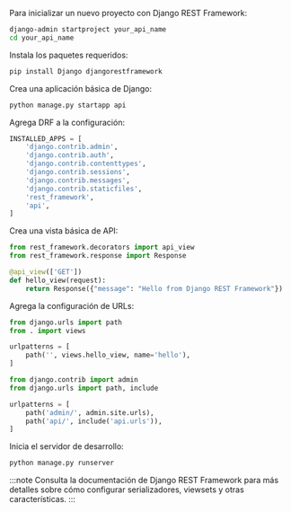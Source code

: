 Para inicializar un nuevo proyecto con Django REST Framework:

```bash
django-admin startproject your_api_name
cd your_api_name
```

Instala los paquetes requeridos:

```bash
pip install Django djangorestframework
```

Crea una aplicación básica de Django:

```bash
python manage.py startapp api
```

Agrega DRF a la configuración:

```py title="your_api_name/settings.py"
INSTALLED_APPS = [
    'django.contrib.admin',
    'django.contrib.auth',
    'django.contrib.contenttypes',
    'django.contrib.sessions',
    'django.contrib.messages',
    'django.contrib.staticfiles',
    'rest_framework',
    'api',
]
```

Crea una vista básica de API:

```py title="api/views.py"
from rest_framework.decorators import api_view
from rest_framework.response import Response

@api_view(['GET'])
def hello_view(request):
    return Response({"message": "Hello from Django REST Framework"})
```

Agrega la configuración de URLs:

```py title="api/urls.py"
from django.urls import path
from . import views

urlpatterns = [
    path('', views.hello_view, name='hello'),
]
```

```py title="your_api_name/urls.py"
from django.contrib import admin
from django.urls import path, include

urlpatterns = [
    path('admin/', admin.site.urls),
    path('api/', include('api.urls')),
]
```

Inicia el servidor de desarrollo:

```bash
python manage.py runserver
```

:::note
Consulta la documentación de Django REST Framework para más detalles sobre cómo configurar serializadores, viewsets y otras características.
:::
